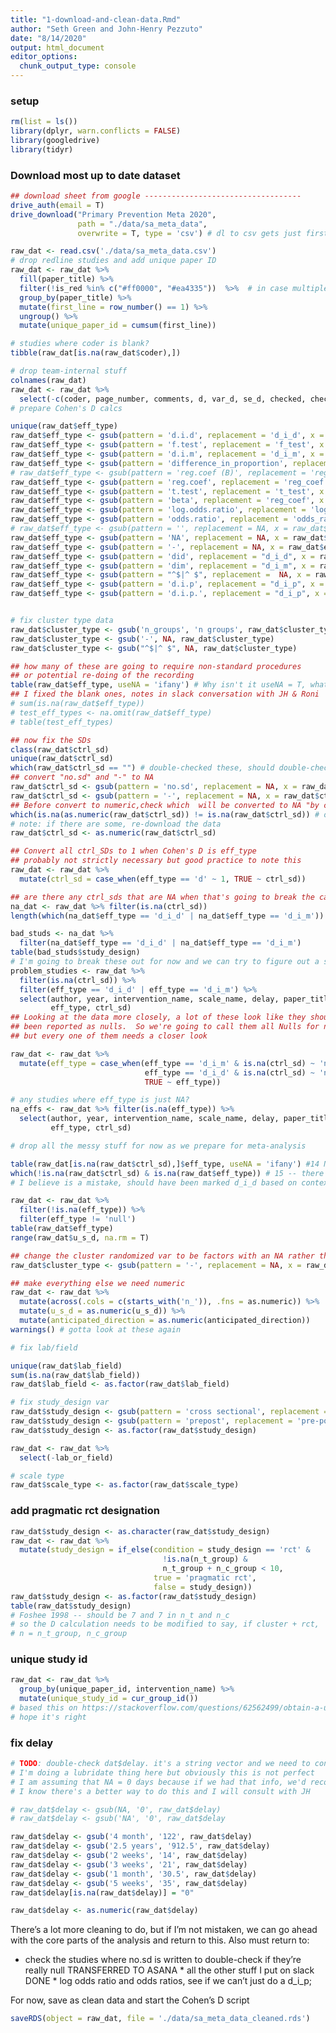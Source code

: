 ```yaml
---
title: "1-download-and-clean-data.Rmd"
author: "Seth Green and John-Henry Pezzuto"
date: "8/14/2020"
output: html_document
editor_options: 
  chunk_output_type: console
---
```


### setup
```r
rm(list = ls())
library(dplyr, warn.conflicts = FALSE)
library(googledrive)
library(tidyr)
```

### Download most up to date dataset
```r
## download sheet from google -----------------------------------
drive_auth(email = T)
drive_download("Primary Prevention Meta 2020", 
               path = "./data/sa_meta_data",
               overwrite = T, type = 'csv') # dl to csv gets just first sheet
```


```r
raw_dat <- read.csv('./data/sa_meta_data.csv')
# drop redline studies and add unique paper ID
raw_dat <- raw_dat %>% 
  fill(paper_title) %>% 
  filter(!is_red %in% c("#ff0000", "#ea4335"))  %>%  # in case multiple red cols 
  group_by(paper_title) %>% 
  mutate(first_line = row_number() == 1) %>% 
  ungroup() %>%
  mutate(unique_paper_id = cumsum(first_line))

# studies where coder is blank?
tibble(raw_dat[is.na(raw_dat$coder),])

# drop team-internal stuff 
colnames(raw_dat)
raw_dat <- raw_dat %>% 
  select(-c(coder, page_number, comments, d, var_d, se_d, checked, checker_comment, is_red, first_line))
# prepare Cohen's D calcs

unique(raw_dat$eff_type)
raw_dat$eff_type <- gsub(pattern = 'd.i.d', replacement = 'd_i_d', x = raw_dat$eff_type)
raw_dat$eff_type <- gsub(pattern = 'f.test', replacement = 'f_test', x = raw_dat$eff_type)
raw_dat$eff_type <- gsub(pattern = 'd.i.m', replacement = 'd_i_m', x = raw_dat$eff_type)
raw_dat$eff_type <- gsub(pattern = 'difference_in_proportion', replacement = 'd_i_p', x = raw_dat$eff_type)
# raw_dat$eff_type <- gsub(pattern = 'reg.coef (B)', replacement = 'reg_coef', x = raw_dat$eff_type)
raw_dat$eff_type <- gsub(pattern = 'reg.coef', replacement = 'reg_coef', x = raw_dat$eff_type)
raw_dat$eff_type <- gsub(pattern = 't.test', replacement = 't_test', x = raw_dat$eff_type)
raw_dat$eff_type <- gsub(pattern = 'beta', replacement = 'reg_coef', x = raw_dat$eff_type)
raw_dat$eff_type <- gsub(pattern = 'log.odds.ratio', replacement = 'log_odds_ratio', x = raw_dat$eff_type)
raw_dat$eff_type <- gsub(pattern = 'odds.ratio', replacement = 'odds_ratio', x = raw_dat$eff_type)
# raw_dat$eff_type <- gsub(pattern = '', replacement = NA, x = raw_dat$eff_type)
raw_dat$eff_type <- gsub(pattern = 'NA', replacement = NA, x = raw_dat$eff_type)
raw_dat$eff_type <- gsub(pattern = '-', replacement = NA, x = raw_dat$eff_type)
raw_dat$eff_type <- gsub(pattern = 'did', replacement = "d_i_d", x = raw_dat$eff_type)
raw_dat$eff_type <- gsub(pattern = 'dim', replacement = "d_i_m", x = raw_dat$eff_type)
raw_dat$eff_type <- gsub(pattern = "^$|^ $", replacement =  NA, x = raw_dat$eff_type)
raw_dat$eff_type <- gsub(pattern = 'd.i.p', replacement = "d_i_p", x = raw_dat$eff_type)
raw_dat$eff_type <- gsub(pattern = 'd.i.p.', replacement = "d_i_p", x = raw_dat$eff_type)


# fix cluster type data
raw_dat$cluster_type <- gsub('n_groups', 'n groups', raw_dat$cluster_type)
raw_dat$cluster_type <- gsub('-', NA, raw_dat$cluster_type)
raw_dat$cluster_type <- gsub("^$|^ $", NA, raw_dat$cluster_type)

## how many of these are going to require non-standard procedures
## or potential re-doing of the recording
table(raw_dat$eff_type, useNA = 'ifany') # Why isn't it useNA = T, whatevs
## I fixed the blank ones, notes in slack conversation with JH & Roni
# sum(is.na(raw_dat$eff_type))
# test_eff_types <- na.omit(raw_dat$eff_type)
# table(test_eff_types)

## now fix the SDs
class(raw_dat$ctrl_sd)
unique(raw_dat$ctrl_sd)
which(raw_dat$ctrl_sd == "") # double-checked these, should double-check before we go to press
## convert "no.sd" and "-" to NA
raw_dat$ctrl_sd <- gsub(pattern = 'no.sd', replacement = NA, x = raw_dat$ctrl_sd)
raw_dat$ctrl_sd <- gsub(pattern = '-', replacement = NA, x = raw_dat$ctrl_sd)
## Before convert to numeric,check which  will be converted to NA "by coercion" 
which(is.na(as.numeric(raw_dat$ctrl_sd)) != is.na(raw_dat$ctrl_sd)) # ok none
# note: if there are some, re-download the data
raw_dat$ctrl_sd <- as.numeric(raw_dat$ctrl_sd)

## Convert all ctrl_SDs to 1 when Cohen's D is eff_type
## probably not strictly necessary but good practice to note this
raw_dat <- raw_dat %>% 
  mutate(ctrl_sd = case_when(eff_type == 'd' ~ 1, TRUE ~ ctrl_sd))

## are there any ctrl_sds that are NA when that's going to break the calculator?
na_dat <- raw_dat %>% filter(is.na(ctrl_sd))
length(which(na_dat$eff_type == 'd_i_d' | na_dat$eff_type == 'd_i_m')) # oh boy

bad_studs <- na_dat %>% 
  filter(na_dat$eff_type == 'd_i_d' | na_dat$eff_type == 'd_i_m')
table(bad_studs$study_design)
# I'm going to break these out for now and we can try to figure out a solution
problem_studies <- raw_dat %>% 
  filter(is.na(ctrl_sd)) %>%
  filter(eff_type == 'd_i_d' | eff_type == 'd_i_m') %>%
  select(author, year, intervention_name, scale_name, delay, paper_title, 
         eff_type, ctrl_sd)
## Looking at the data more closely, a lot of these look like they should have
## been reported as nulls.  So we're going to call them all Nulls for now 
## but every one of them needs a closer look

raw_dat <- raw_dat %>%
  mutate(eff_type = case_when(eff_type == 'd_i_m' & is.na(ctrl_sd) ~ 'null',
                              eff_type == 'd_i_d' & is.na(ctrl_sd) ~ 'null',
                              TRUE ~ eff_type))

# any studies where eff_type is just NA?
na_effs <- raw_dat %>% filter(is.na(eff_type)) %>%
  select(author, year, intervention_name, scale_name, delay, paper_title, 
         eff_type, ctrl_sd)

# drop all the messy stuff for now as we prepare for meta-analysis

table(raw_dat[is.na(raw_dat$ctrl_sd),]$eff_type, useNA = 'ifany') #14 NAs 
which(!is.na(raw_dat$ctrl_sd) & is.na(raw_dat$eff_type)) # 15 -- there's one that
# I believe is a mistake, should have been marked d_i_d based on context

raw_dat <- raw_dat %>% 
  filter(!is.na(eff_type)) %>%
  filter(eff_type != 'null')
table(raw_dat$eff_type)
range(raw_dat$u_s_d, na.rm = T)

## change the cluster randomized var to be factors with an NA rather than a -
raw_dat$cluster_type <- gsub(pattern = '-', replacement = NA, x = raw_dat$cluster_type)

## make everything else we need numeric
raw_dat <- raw_dat %>%
  mutate(across(.cols = c(starts_with('n_')), .fns = as.numeric)) %>%
  mutate(u_s_d = as.numeric(u_s_d)) %>%
  mutate(anticipated_direction = as.numeric(anticipated_direction))
warnings() # gotta look at these again

# fix lab/field

unique(raw_dat$lab_field)
sum(is.na(raw_dat$lab_field))
raw_dat$lab_field <- as.factor(raw_dat$lab_field)

# fix study_design var
raw_dat$study_design <- gsub(pattern = 'cross sectional', replacement = 'cross-sectional',  x = raw_dat$study_design)
raw_dat$study_design <- gsub(pattern = 'prepost', replacement = 'pre-post',  x = raw_dat$study_design)
raw_dat$study_design <- as.factor(raw_dat$study_design)

raw_dat <- raw_dat %>% 
  select(-lab_or_field)

# scale type
raw_dat$scale_type <- as.factor(raw_dat$scale_type)
```

### add pragmatic rct designation
```r
raw_dat$study_design <- as.character(raw_dat$study_design)
raw_dat <- raw_dat %>%
  mutate(study_design = if_else(condition = study_design == 'rct' & 
                                  !is.na(n_t_group) & 
                                  n_t_group + n_c_group < 10, 
                                true = 'pragmatic rct', 
                                false = study_design))
raw_dat$study_design <- as.factor(raw_dat$study_design)
table(raw_dat$study_design)
# Foshee 1998 -- should be 7 and 7 in n_t and n_c
# so the D calculation needs to be modified to say, if cluster + rct, 
# n = n_t_group, n_c_group
```

### unique study id
```r
raw_dat <- raw_dat %>%
  group_by(unique_paper_id, intervention_name) %>% 
  mutate(unique_study_id = cur_group_id())
# based this on https://stackoverflow.com/questions/62562499/obtain-a-unique-id-by-group-in-mutate-pipeline
# hope it's right
```
### fix delay

```r
# TODO: double-check dat$delay. it's a string vector and we need to convert everything to days. 
# I'm doing a lubridate thing here but obviously this is not perfect
# I am assuming that NA = 0 days because if we had that info, we'd record it. 
# I know there's a better way to do this and I will consult with JH

# raw_dat$delay <- gsub(NA, '0', raw_dat$delay)
# raw_dat$delay <- gsub('NA', '0', raw_dat$delay

raw_dat$delay <- gsub('4 month', '122', raw_dat$delay)
raw_dat$delay <- gsub('2.5 years', '912.5', raw_dat$delay)
raw_dat$delay <- gsub('2 weeks', '14', raw_dat$delay)
raw_dat$delay <- gsub('3 weeks', '21', raw_dat$delay)
raw_dat$delay <- gsub('1 month', '30.5', raw_dat$delay)
raw_dat$delay <- gsub('5 weeks', '35', raw_dat$delay)
raw_dat$delay[is.na(raw_dat$delay)] = "0"

raw_dat$delay <- as.numeric(raw_dat$delay)

```


There's a lot more cleaning to do, but if I'm not mistaken, we can go ahead with the core parts of the analysis and return to this.
Also must return to: 

* check the studies where no.sd is written to double-check if they're really null
TRANSFERRED TO ASANA * all the other stuff I put on slack
DONE * log odds ratio and odds ratios, see if we can't just do a d_i_p; 

For now, save as clean data and start the Cohen's D script
```r

saveRDS(object = raw_dat, file = './data/sa_meta_data_cleaned.rds')
```